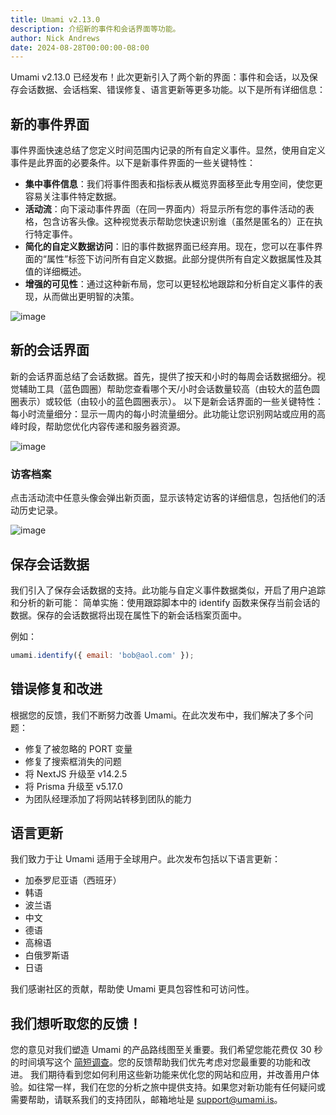 ```yaml
---
title: Umami v2.13.0
description: 介绍新的事件和会话界面等功能。
author: Nick Andrews
date: 2024-08-28T00:00:00-08:00
---
```


Umami v2.13.0 已经发布！此次更新引入了两个新的界面：事件和会话，以及保存会话数据、会话档案、错误修复、语言更新等更多功能。以下是所有详细信息：

## 新的事件界面

事件界面快速总结了您定义时间范围内记录的所有自定义事件。显然，使用自定义事件是此界面的必要条件。以下是新事件界面的一些关键特性：

- **集中事件信息**：我们将事件图表和指标表从概览界面移至此专用空间，使您更容易关注事件特定数据。
- **活动流**：向下滚动事件界面（在同一界面内）将显示所有您的事件活动的表格，包含访客头像。这种视觉表示帮助您快速识别谁（虽然是匿名的）正在执行特定事件。
- **简化的自定义数据访问**：旧的事件数据界面已经弃用。现在，您可以在事件界面的“属性”标签下访问所有自定义数据。此部分提供所有自定义数据属性及其值的详细概述。
- **增强的可见性**：通过这种新布局，您可以更轻松地跟踪和分析自定义事件的表现，从而做出更明智的决策。

![image](/images/blog/screenshot-events-screen.png)

## 新的会话界面

新的会话界面总结了会话数据。首先，提供了按天和小时的每周会话数据细分。视觉辅助工具（蓝色圆圈）帮助您查看哪个天/小时会话数量较高（由较大的蓝色圆圈表示）或较低（由较小的蓝色圆圈表示）。
以下是新会话界面的一些关键特性：
每小时流量细分：显示一周内的每小时流量细分。此功能让您识别网站或应用的高峰时段，帮助您优化内容传递和服务器资源。

![image](/images/blog/screenshot-sessions-screen.png)

### 访客档案

点击活动流中任意头像会弹出新页面，显示该特定访客的详细信息，包括他们的活动历史记录。

![image](/images/blog/screenshot-visitor-profile.png)

## 保存会话数据

我们引入了保存会话数据的支持。此功能与自定义事件数据类似，开启了用户追踪和分析的新可能：
简单实施：使用跟踪脚本中的 identify 函数来保存当前会话的数据。保存的会话数据将出现在属性下的新会话档案页面中。

例如：

```javascript
umami.identify({ email: 'bob@aol.com' });
```

## 错误修复和改进

根据您的反馈，我们不断努力改善 Umami。在此次发布中，我们解决了多个问题：

- 修复了被忽略的 PORT 变量
- 修复了搜索框消失的问题
- 将 NextJS 升级至 v14.2.5
- 将 Prisma 升级至 v5.17.0
- 为团队经理添加了将网站转移到团队的能力

## 语言更新

我们致力于让 Umami 适用于全球用户。此次发布包括以下语言更新：

- 加泰罗尼亚语（西班牙）
- 韩语
- 波兰语
- 中文
- 德语
- 高棉语
- 白俄罗斯语
- 日语

我们感谢社区的贡献，帮助使 Umami 更具包容性和可访问性。

## 我们想听取您的反馈！

您的意见对我们塑造 Umami 的产品路线图至关重要。我们希望您能花费仅 30 秒的时间填写这个 [简短调查](https://docs.google.com/forms/d/e/1FAIpQLScHb1vdxMq7e22Sn-X3WWWnGOSdnm37Ouw-4HoPZIahwEZivA/viewform?usp=sf_link)。您的反馈帮助我们优先考虑对您最重要的功能和改进。
我们期待看到您如何利用这些新功能来优化您的网站和应用，并改善用户体验。如往常一样，我们在您的分析之旅中提供支持。如果您对新功能有任何疑问或需要帮助，请联系我们的支持团队，邮箱地址是 support@umami.is。